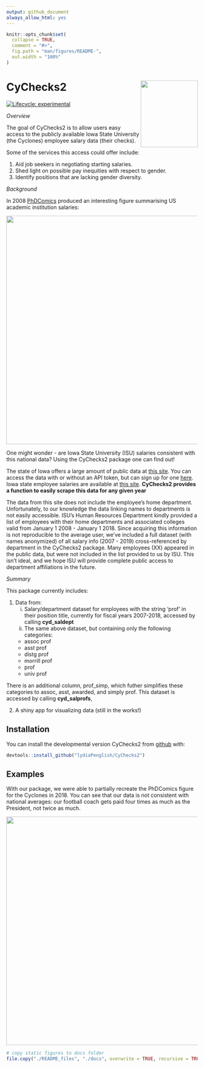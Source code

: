 ```yaml
---
output: github_document
always_allow_html: yes
---
```


<!-- README.md is generated from README.Rmd. Please edit that file -->

```r
knitr::opts_chunk$set(
  collapse = TRUE,
  comment = "#>",
  fig.path = "man/figures/README-",
  out.width = "100%"
)
```
# CyChecks2 <img align="right" width="150" height="175" src="README_files/static-figures/hexsticker.png">

<!-- badges: start -->
[![Lifecycle: experimental](https://img.shields.io/badge/lifecycle-experimental-orange.svg)](https://www.tidyverse.org/lifecycle/#experimental)
<!-- badges: end -->

*Overview*

The goal of CyChecks2 is to allow users easy access to the publicly available Iowa State University (the Cyclones) employee salary data (their checks). 

Some of the services this access could offer include:

1. Aid job seekers in negotiating starting salaries.
2. Shed light on possible pay inequities with respect to gender.
3. Identify positions that are lacking gender diversity.

*Background*

In 2008 [PhDComics](http://phdcomics.com/comics/archive.php?comicid=1086) produced an interesting figure summarising US academic institution salaries:

<img align="center" width="600" src="README_files/static-figures/phdcomics.gif">

One might wonder - are Iowa State University (ISU) salaries consistent with this national data? Using the CyChecks2 package one can find out!

The state of Iowa offers a large amount of public data at [this site](https://data.iowa.gov/). You can access the data with or without an API token, but can sign up for one [here](https://dev.socrata.com/foundry/data.iowa.gov/s3p7-wy6w). 
Iowa state employee salaries are available at [this site](https://data.iowa.gov/State-Finances/State-of-Iowa-Salary-Book/s3p7-wy6w). **CyChecks2 provides a function to easily scrape this data for any given year** 

The data from this site does not include the employee's home department. Unfortunately, to our knowledge the data linking names to departments is not easily accessible. ISU's Human Resources Department kindly provided a list of employees with their home departments and associated colleges valid from January 1 2008 - January 1 2018. Since acquiring this information is not reproducible to the average user, we've included a full dataset (with names anonymized) of all salary info (2007 - 2019) cross-referenced by department in the CyChecks2 package. Many employees (XX) appeared in the public data, but were not included in the list provided to us by ISU. This isn't ideal, and we hope ISU will provide complete public access to department affiliations in the future. 

*Summary*

This package currently includes:

1. Data from:
    (i) Salary/department dataset for employees with the string 'prof' in their position title, currently for fiscal years 2007-2018, accessed by calling **cyd_saldept**
    (ii) The same above dataset, but containing only the following categories:
    - assoc prof
    - asst prof
    - distg prof
    - morrill prof
    - prof
    - univ prof

  There is an additional column, prof_simp, which futher simplifies these categories to assoc, asst, awarded, and simply prof. This dataset is accessed by calling **cyd_salprofs**,
    
2. A shiny app for visualizing data (still in the works!)

## Installation

You can install the developmental version CyChecks2 from [github](https://CRAN.R-project.org) with:

``` r
devtools::install_github("lydiaPenglish/CyChecks2")
```

## Examples


With our package, we were able to partially recreate the PhDComics figure for the Cyclones in 2018. You can see that our data is not consistent with national averages: our football coach gets paid four times as much as the President, not twice as much. 

<img align="center" width="600" src="README_files/static-figures/CyChecks-comic.png">



```r
# copy static figures to docs folder
file.copy("./README_files", "./docs", overwrite = TRUE, recursive = TRUE)
```
